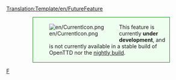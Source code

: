 <noinclude>[[Translation:Template/en/FutureFeature]]</noinclude><div style="background-color:#efffef; border: 1px solid #007c00; padding:0.2em; margin:1em 5em"><div style="float:left;">[[File:en/CurrentIcon.png]]</div><div style="margin-left:40px">This feature is currently '''under development''', and is not currently available in a stable build of OpenTTD nor the [[en/Archive/Community/Nightly build|nightly build]].</div></div><noinclude>

[[Category:en/Templates|F]]
</noinclude>